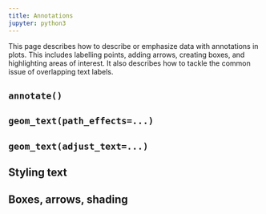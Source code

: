 ```yaml
---
title: Annotations
jupyter: python3
---
```


This page describes how to describe or emphasize data with annotations in plots. This includes labelling points, adding arrows, creating boxes, and highlighting areas of interest. It also describes how to tackle the common issue of overlapping text labels.

:::{.callout-tip title="You will learn"}
:::

:::{.callout-note title="Key points" collapse="true"}
:::

## `annotate()`

## `geom_text(path_effects=...)`

## `geom_text(adjust_text=...)`

## Styling text

## Boxes, arrows, shading